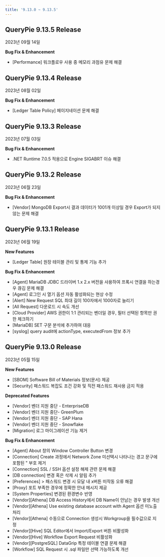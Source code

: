 ```yaml
---
title: '9.13.0 ~ 9.13.5'
---
```


## QueryPie 9.13.5 Release

2023년 09월 14일

**Bug Fix & Enhancement**

* [Performance] 워크플로우 사용 중 메모리 과점유 문제 해결


## QueryPie 9.13.4 Release

2023년 08월 02일

**Bug Fix & Enhancement**

* [Ledger Table Policy] 페이지네이션 문제 해결


## QueryPie 9.13.3 Release 

2023년 07월 03일

**Bug Fix & Enhancement**

* .NET Runtime 7.0.5 적용으로 Engine SIGABRT 이슈 해결


## QueryPie 9.13.2 Release 

2023년 06월 23일

**Bug Fix & Enhancement**

* [Vendor] MongoDB Export시 결과 데이터가 1001개 이상일 경우 Export가 되지 않는 문제 해결


## QueryPie 9.13.1 Release

2023년 06월 19일

**New Features**

* [Ledger Table] 원장 테이블 관리 및 통제 기능 추가


**Bug Fix & Enhancement**

* [Agent] MariaDB JDBC 드라이버 1.x 2.x 버전을 사용하여 프록시 연결을 하는경우 끊김 문제 해결
* [Agent] 로그인 시 열기 옵션 자동 활성화되는 현상 수정
* [Alert] New Request SQL 최대 길이 100자에서 1000자로 늘리기
* [All Request] 다운로드 시 속도 개선
* [Cloud Provider] AWS 권한이 1:1 관리되는 벤더일 경우, 필터 선택된 항목만 권한 체크하기
* [MariaDB] SET 구문 분석에 추가하여 대응
* [syslog] query audit에 actionType, executedFrom 정보 추가


## QueryPie 9.13.0 Release

2023년 05월 15일

**New Features**

* [SBOM] Software Bill of Materials 정보(문서) 제공
* [Security] 패스워드 복잡도 조건 강화 및 직전 패스워드 재사용 금지 적용


**Deprecated Features**

* [Vendor] 벤더 지원 중단 - EnterpriseDB
* [Vendor] 벤더 지원 중단- GreenPlum
* [Vendor] 벤더 지원 중단 - SAP Hana
* [Vendor] 벤더 지원 중단 - Snowflake
* [Migration] 로그 마이그레이션 기능 제거


**Bug Fix & Enhancement**

* [Agent] About 창의 Window Controller Button 변경
* [Connection] Create 과정에서 Network Zone 미선택시 나타나는 경고 문구에 포함된 " 부호 제거
* [Connection] SSL / SSH 옵션 설정 해제 관련 문제 해결
* [DB connection] 변경 혹은 삭제 시 알림 추가
* [Preferences] &gt; 패스워드 변경 시 모달 내 x버튼 미작동 오류 해결
* [Proxy] 포트 부족한 경우에 정확한 안내 메시지 제공
* [System Properties] 변경된 환경변수 반영
* [Vendor][Athena] DB Access History에서 DB Name이 안남는 경우 발생 개선
* [Vendor][Athena] Use existing database account with Agent 옵션 미노출 처리
* [Vendor][Athena] 수동으로 Connection 생성시 Workgroup을 필수값으로 지정
* [Vendor][Hive] SQL Editor에서 Import/Export 버튼 비활성화
* [Vendor][Hive] Workflow Export Request 비활성화
* [Vendor][PostgreSQL] DataGrip 특정 테이블 연결 문제 해결
* [Workflow] SQL Request 시 .sql 파일만 선택 가능하도록 개선


